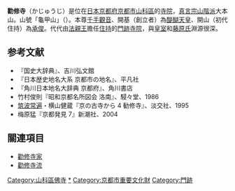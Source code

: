 {{日本寺院
| name = 勸修寺
| img = File:Shinden.JPG
| img_capt = 宸殿
| image_width = 260
| nihongo = 勧修寺
| hiragana = かじゅうじ
| romaji = Kajū-ji
| location = [[京都府|京都府]][[京都市|京都市]][[山科區|山科區]]勸修寺仁王堂町27-6
| sangou = 龜甲山
| section = [[真言宗山階派|真言宗山階派]]大本山
| god = [[千手千眼觀世音菩薩|千手觀音]]
| found_year = [[昌泰_(醍醐天皇)|昌泰]]3年（900年）
| founder = [[醍醐天皇|醍醐天皇]]（開基）<br>[[承俊|承俊]]（開山）
| official_name = 
| alias = 
| struct = 
| title = [[真言宗十八本山|真言宗十八本山]]10番
| cultural_collection = 書院、蓮華蒔繪經箱、仁王經良賁疏（重要文化財）
}}
'''勸修寺'''（かじゅうじ）是位在[[日本|日本]][[京都府|京都府]][[京都市|京都市]][[山科區|山科區]]的[[寺院|寺院]]，[[真言宗山階派|真言宗山階派]]大本山。山號「龜甲山」（{{lang|ja|きっこうざん}}）。本尊[[千手千眼觀世音菩薩|千手觀音]]、開基（創立者）為[[醍醐天皇|醍醐天皇]]、開山（初代住持）為[[承俊|承俊]]。代代由[[法親王|法親王]]擔任[[住持|住持]]的[[門跡寺院|門跡寺院]]，與[[日本皇室|皇室]]和[[藤原氏|藤原氏]]淵源很深。

== 参考文献 ==
*『国史大辞典』、吉川弘文館
*『日本歴史地名大系 京都市の地名』、平凡社 
*『角川日本地名大辞典 京都府』、角川書店 
*竹村俊則『昭和京都名所図会 洛南』、駸々堂、1986
*[[筑波常遍|筑波常遍]]・横山健蔵『京の古寺から 4 勧修寺』、淡交社、1995 
*梅原猛『京都発見 7』新潮社、2004

== 關連項目 ==
{{Commonscat|Kajuji}}
*[[勸修寺家|勸修寺家]]
*[[勸修寺流|勸修寺流]]

{{日本建築小作品}}
{{DEFAULTSORT:Kajuji}}
[[Category:山科區佛寺|Category:山科區佛寺]]
[[Category:真言宗山階派|*]]
[[Category:京都市重要文化財|Category:京都市重要文化財]]
[[Category:門跡|Category:門跡]]